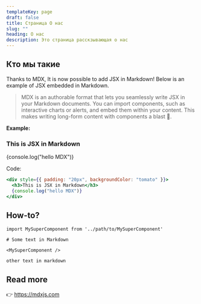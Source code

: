 ```yaml
---
templateKey: page
draft: false
title: Страница О нас
slug: ""
heading: О нас
description: Это страница расскзывающая о нас
---
```


## Кто мы такие

Thanks to MDX, It is now possible to add JSX in Markdown! Below is an example of JSX embedded in Markdown. <br />

> MDX is an authorable format that lets you seamlessly write JSX in your Markdown documents. You can import components, such as interactive charts or alerts, and embed them within your content. This makes writing long-form content with components a blast 🚀.

**Example:**

<div style={{ padding: "20px", backgroundColor: "tomato" }}>
  <h3>This is JSX in Markdown</h3>
  {console.log("hello MDX")}
</div>

Code:

```jsx
<div style={{ padding: "20px", backgroundColor: "tomato" }}>
  <h3>This is JSX in Markdown</h3>
  {console.log("hello MDX")}
</div>
```

## How-to?

```jsx{5}
import MySuperComponent from '../path/to/MySuperComponent'

# Some text in Markdown

<MySuperComponent />

other text in markdown
```

## Read more

👉 https://mdxjs.com

